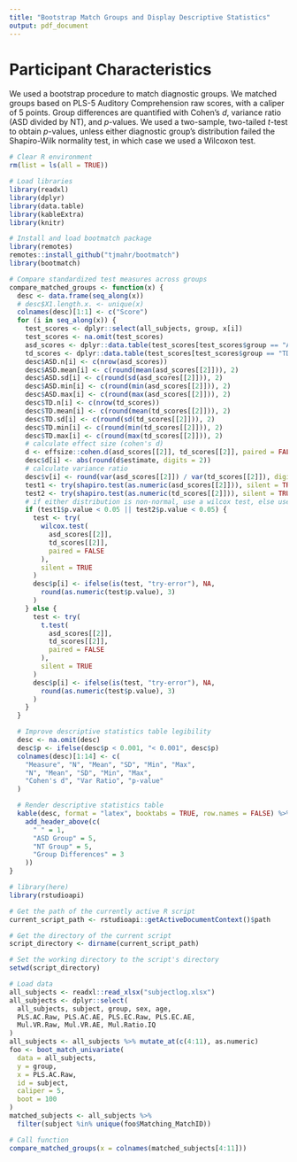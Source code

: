 ```yaml
---
title: "Bootstrap Match Groups and Display Descriptive Statistics"
output: pdf_document
---
```


# Participant Characteristics
We used a bootstrap procedure to match diagnostic groups. We matched groups based on PLS-5 Auditory Comprehension raw scores, with a caliper of 5 points. Group differences are quantified with Cohen's *d*, variance ratio (ASD divided by NT), and *p*-values. We used a two-sample, two-tailed *t*-test to obtain *p*-values, unless either diagnostic group's distribution failed the Shapiro-Wilk normality test, in which case we used a Wilcoxon test.

```r
# Clear R environment
rm(list = ls(all = TRUE))

# Load libraries
library(readxl)
library(dplyr)
library(data.table)
library(kableExtra)
library(knitr)

# Install and load bootmatch package
library(remotes)
remotes::install_github("tjmahr/bootmatch")
library(bootmatch)
```

```r
# Compare standardized test measures across groups
compare_matched_groups <- function(x) {
  desc <- data.frame(seq_along(x))
  # desc$X1.length.x. <- unique(x)
  colnames(desc)[1:1] <- c("Score")
  for (i in seq_along(x)) {
    test_scores <- dplyr::select(all_subjects, group, x[i])
    test_scores <- na.omit(test_scores)
    asd_scores <- dplyr::data.table(test_scores[test_scores$group == "ASD", ])
    td_scores <- dplyr::data.table(test_scores[test_scores$group == "TD", ])
    desc$ASD.n[i] <- c(nrow(asd_scores))
    desc$ASD.mean[i] <- c(round(mean(asd_scores[[2]])), 2)
    desc$ASD.sd[i] <- c(round(sd(asd_scores[[2]])), 2)
    desc$ASD.min[i] <- c(round(min(asd_scores[[2]])), 2)
    desc$ASD.max[i] <- c(round(max(asd_scores[[2]])), 2)
    desc$TD.n[i] <- c(nrow(td_scores))
    desc$TD.mean[i] <- c(round(mean(td_scores[[2]])), 2)
    desc$TD.sd[i] <- c(round(sd(td_scores[[2]])), 2)
    desc$TD.min[i] <- c(round(min(td_scores[[2]])), 2)
    desc$TD.max[i] <- c(round(max(td_scores[[2]])), 2)
    # calculate effect size (cohen's d)
    d <- effsize::cohen.d(asd_scores[[2]], td_scores[[2]], paired = FALSE)
    desc$d[i] <- abs(round(d$estimate, digits = 2))
    # calculate variance ratio
    desc$v[i] <- round(var(asd_scores[[2]]) / var(td_scores[[2]]), digits = 2)
    test1 <- try(shapiro.test(as.numeric(asd_scores[[2]])), silent = TRUE)
    test2 <- try(shapiro.test(as.numeric(td_scores[[2]])), silent = TRUE)
    # if either distribution is non-normal, use a wilcox test, else use a t-test
    if (test1$p.value < 0.05 || test2$p.value < 0.05) {
      test <- try(
        wilcox.test(
          asd_scores[[2]],
          td_scores[[2]],
          paired = FALSE
        ),
        silent = TRUE
      )
      desc$p[i] <- ifelse(is(test, "try-error"), NA,
        round(as.numeric(test$p.value), 3)
      )
    } else {
      test <- try(
        t.test(
          asd_scores[[2]],
          td_scores[[2]],
          paired = FALSE
        ),
        silent = TRUE
      )
      desc$p[i] <- ifelse(is(test, "try-error"), NA,
        round(as.numeric(test$p.value), 3)
      )
    }
  }

  # Improve descriptive statistics table legibility
  desc <- na.omit(desc)
  desc$p <- ifelse(desc$p < 0.001, "< 0.001", desc$p)
  colnames(desc)[1:14] <- c(
    "Measure", "N", "Mean", "SD", "Min", "Max",
    "N", "Mean", "SD", "Min", "Max",
    "Cohen's d", "Var Ratio", "p-value"
  )

  # Render descriptive statistics table
  kable(desc, format = "latex", booktabs = TRUE, row.names = FALSE) %>%
    add_header_above(c(
      " " = 1,
      "ASD Group" = 5,
      "NT Group" = 5,
      "Group Differences" = 3
    ))
}
```

```r
# library(here)
library(rstudioapi)

# Get the path of the currently active R script
current_script_path <- rstudioapi::getActiveDocumentContext()$path

# Get the directory of the current script
script_directory <- dirname(current_script_path)

# Set the working directory to the script's directory
setwd(script_directory)

# Load data
all_subjects <- readxl::read_xlsx("subjectlog.xlsx")
all_subjects <- dplyr::select(
  all_subjects, subject, group, sex, age,
  PLS.AC.Raw, PLS.AC.AE, PLS.EC.Raw, PLS.EC.AE,
  Mul.VR.Raw, Mul.VR.AE, Mul.Ratio.IQ
)
all_subjects <- all_subjects %>% mutate_at(c(4:11), as.numeric)
foo <- boot_match_univariate(
  data = all_subjects,
  y = group,
  x = PLS.AC.Raw,
  id = subject,
  caliper = 5,
  boot = 100
)
matched_subjects <- all_subjects %>%
  filter(subject %in% unique(foo$Matching_MatchID))
```

```r
# Call function
compare_matched_groups(x = colnames(matched_subjects[4:11]))
```